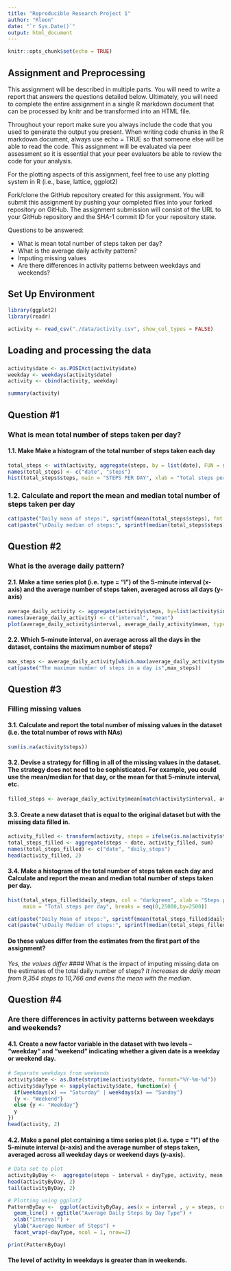 ---
title: "Reproducible Research Project 1"
author: "Rleon"
date: "`r Sys.Date()`"
output: html_document
---

```{r setup, include=FALSE}
knitr::opts_chunk$set(echo = TRUE)
```
## Assignment and Preprocessing
This assignment will be described in multiple parts. You will need to write a report that answers the questions detailed below. Ultimately, you will need to complete the entire assignment in a single R markdown document that can be processed by knitr and be transformed into an HTML file.

Throughout your report make sure you always include the code that you used to generate the output you present. When writing code chunks in the R markdown document, always use echo = TRUE so that someone else will be able to read the code. This assignment will be evaluated via peer assessment so it is essential that your peer evaluators be able to review the code for your analysis.

For the plotting aspects of this assignment, feel free to use any plotting system in R (i.e., base, lattice, ggplot2)

Fork/clone the GitHub repository created for this assignment. You will submit this assignment by pushing your completed files into your forked repository on GitHub. The assignment submission will consist of the URL to your GitHub repository and the SHA-1 commit ID for your repository state.

Questions to be answered:

- What is mean total number of steps taken per day?
- What is the average daily activity pattern?
- Imputing missing values
- Are there differences in activity patterns between weekdays and weekends?


## Set Up Environment
```{r}
library(ggplot2)
library(readr)

activity <- read_csv("./data/activity.csv", show_col_types = FALSE)
```


## Loading and processing the data
### 
```{r}
activity$date <- as.POSIXct(activity$date)
weekday <- weekdays(activity$date)
activity <- cbind(activity, weekday)

summary(activity)
```
## Question #1
### What is mean total number of steps taken per day?
#### 1.1. Make Make a histogram of the total number of steps taken each day
```{r}
total_steps <- with(activity, aggregate(steps, by = list(date), FUN = sum, na.rm = TRUE))
names(total_steps) <- c("date", "steps")
hist(total_steps$steps, main = "STEPS PER DAY", xlab = "Total steps per day", col = "darkgreen", ylim = c(0,20), breaks = seq(0,25000, by=2500))
```

### 1.2. Calculate and report the mean and median total number of steps taken per day
```{r}
cat(paste("Daily mean of steps:", sprintf(mean(total_steps$steps), fmt = '%.0f')))
cat(paste("\nDaily median of steps:", sprintf(median(total_steps$steps), fmt = '%.0f' )))
```

## Question #2
### What is the average daily pattern?
#### 2.1. Make a time series plot (i.e. type = "l") of the 5-minute interval (x-axis) and the average number of steps taken, averaged across all days (y-axis)
```{r}
average_daily_activity <- aggregate(activity$steps, by=list(activity$interval), FUN=mean, na.rm=TRUE)
names(average_daily_activity) <- c("interval", "mean")
plot(average_daily_activity$interval, average_daily_activity$mean, type = "l", col="darkblue", lwd = 2, xlab="Interval", ylab="Average number of steps", main="Average number of steps per intervals")
```

#### 2.2. Which 5-minute interval, on average across all the days in the dataset, contains the maximum number of steps?
```{r}
max_steps <- average_daily_activity[which.max(average_daily_activity$mean), ]$interval
cat(paste("The maximum number of steps in a day is",max_steps))
```

## Question #3
### Filling missing values
#### 3.1. Calculate and report the total number of missing values in the dataset (i.e. the total number of rows with NAs)
```{r}
sum(is.na(activity$steps))
```

#### 3.2. Devise a strategy for filling in all of the missing values in the dataset. The strategy does not need to be sophisticated. For example, you could use the mean/median for that day, or the mean for that 5-minute interval, etc.
```{r}
filled_steps <- average_daily_activity$mean[match(activity$interval, average_daily_activity$interval)]
```

#### 3.3. Create a new dataset that is equal to the original dataset but with the missing data filled in.
```{r}
activity_filled <- transform(activity, steps = ifelse(is.na(activity$steps), yes = filled_steps, no = activity$steps))
total_steps_filled <- aggregate(steps ~ date, activity_filled, sum)
names(total_steps_filled) <- c("date", "daily_steps")
head(activity_filled, 2)
```

#### 3.4. Make a histogram of the total number of steps taken each day and Calculate and report the mean and median total number of steps taken per day. 
```{r}
hist(total_steps_filled$daily_steps, col = "darkgreen", xlab = "Steps per day", ylim = c(0,30), 
     main = "Total steps per day", breaks = seq(0,25000,by=2500))
```

```{r}
cat(paste("Daily Mean of steps:", sprintf(mean(total_steps_filled$daily_steps), fmt = '%.0f')))
cat(paste("\nDaily Median of steps:", sprintf(median(total_steps_filled$daily_steps), fmt = '%.0f' )))
```

#### Do these values differ from the estimates from the first part of the assignment? 
_Yes, the values differ_
#### What is the impact of imputing missing data on the estimates of the total daily number of steps?
_It increases de daily mean from 9,354 steps to 10,766 and evens the mean with the median._

## Question #4
### Are there differences in activity patterns between weekdays and weekends?
#### 4.1. Create a new factor variable in the dataset with two levels – “weekday” and “weekend” indicating whether a given date is a weekday or weekend day.
```{r}
# Separate weekdays from weekends
activity$date <- as.Date(strptime(activity$date, format="%Y-%m-%d"))
activity$dayType <- sapply(activity$date, function(x) {
  if(weekdays(x) == "Saturday" | weekdays(x) == "Sunday")
  {y <- "Weekend"}
  else {y <- "Weekday"}
  y
})
head(activity, 2)
```

#### 4.2. Make a panel plot containing a time series plot (i.e. type = "l") of the 5-minute interval (x-axis) and the average number of steps taken, averaged across all weekday days or weekend days (y-axis).
```{r}
# Data set to plot
activityByDay <-  aggregate(steps ~ interval + dayType, activity, mean, na.rm = TRUE)
head(activityByDay, 2)
tail(activityByDay, 2)

# Plotting using ggplot2
PatternByDay <-  ggplot(activityByDay, aes(x = interval , y = steps, color = dayType)) + 
  geom_line() + ggtitle("Average Daily Steps by Day Type") + 
  xlab("Interval") + 
  ylab("Average Number of Steps") +
  facet_wrap(~dayType, ncol = 1, nrow=2)

print(PatternByDay) 
```

#### The level of activity in weekdays is greater than in weekends.



